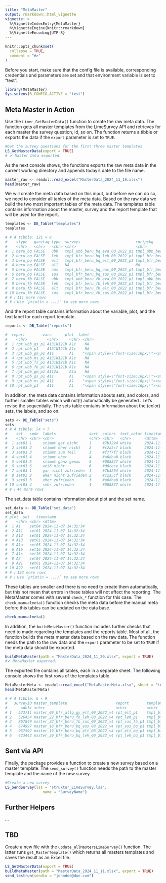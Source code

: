 ```yaml
---
title: "MetaMaster"
output: rmarkdown::html_vignette
vignette: >
  %\VignetteIndexEntry{MetaMaster}
  %\VignetteEngine{knitr::rmarkdown}
  %\VignetteEncoding{UTF-8}
---
```


```r
knitr::opts_chunk$set(
  collapse = TRUE,
  comment = "#>"
)
```

Before you start, make sure that the config file is available, corresponding credentials and parameters are set and that environment variable is set to "test".



```r
library(MetaMaster)
Sys.setenv(R_CONFIG_ACTIVE = "test")
```


## Meta Master in Action

Use the `Limer_GetMasterData()` function to create the raw meta data. The function gets all master templates from the LimeSurvey API and retrieves for each master the survey question, id, so on. The function returns a tibble or exports the data if the `export` parameter is set to `TRUE`.

```r
#Get the survey questions for the first three master templates
LS_GetMasterData(export = TRUE)
# ✔ Master Data exported.  
```

As the next console shows, the functions exports the raw meta data in the current working directory and appends today's date to the file name.
 
```r
master_raw <- readxl::read_excel("MasterData_2024_11_19.xlsx")
head(master_raw)
```

We will create the meta data based on this input, but before we can do so, we need to consider all tables of the meta data. Based on the raw data we build the two most important tables of the meta data. The templates table contains information about the master, survey and the report template that will be used for the report.



```r
templates <- DB_Table("templates")
templates

# # A tibble: 121 × 8
#    stype   ganztag type  surveys                         rprtpckg                        ubb   report_tmpl   timestamp          
#    <chr>   <chr>   <chr> <chr>                           <chr>                           <chr> <chr>         <dttm>             
#  1 beru_bq FALSE   ubb   tmpl_ubb_beru_bq_eva_00_2022_p1 tmpl_ubb_beru_bq_eva_00_2022_p1 TRUE  rpt_ubb_p1    2024-11-06 20:35:07
#  2 beru_bq FALSE   leh   tmpl_bfr_beru_bq_leh_00_2022_p1 tmpl_bfr_beru_bq_00_2022_p1     FALSE rpt_leh_bq_p1 2024-11-06 20:35:07
#  3 beru_bq FALSE   elt   tmpl_bfr_beru_bq_elt_00_2022_p1 tmpl_bfr_beru_bq_00_2022_p1     FALSE rpt_elt_bq_p1 2024-11-06 20:35:07
#  4 beru_bq FALSE   all   NA                              NA                              FALSE rpt_all_bq_p1 2024-11-06 20:35:07
#  5 beru_bq FALSE   aus   tmpl_bfr_beru_bq_aus_00_2022_p1 tmpl_bfr_beru_bq_00_2022_p1     FALSE rpt_aus_bq_p1 2024-11-06 20:35:07
#  6 beru_bq FALSE   sus   tmpl_bfr_beru_bq_sus_00_2022_p1 tmpl_bfr_beru_bq_00_2022_p1     FALSE rpt_sus_bq_p1 2024-11-06 20:35:07
#  7 beru_fb FALSE   ubb   tmpl_ubb_beru_fb_eva_00_2022_p1 tmpl_ubb_beru_fb_eva_00_2022_p1 TRUE  rpt_ubb_fb_p1 2024-11-06 20:35:07
#  8 beru_fb FALSE   leh   tmpl_bfr_beru_fb_leh_00_2022_p1 tmpl_bfr_beru_fb_00_2022_p1     FALSE rpt_leh_fb_p1 2024-11-06 20:35:07
#  9 beru_fb FALSE   elt   tmpl_bfr_beru_fb_elt_00_2022_p1 tmpl_bfr_beru_fb_00_2022_p1     FALSE rpt_elt_p1    2024-11-06 20:35:07
# 10 beru_fb FALSE   sus   tmpl_bfr_beru_fb_sus_00_2022_p1 tmpl_bfr_beru_fb_00_2022_p1     FALSE rpt_sus_fb_p1 2024-11-06 20:35:07
# # ℹ 111 more rows
# # ℹ Use `print(n = ...)` to see more rows
```

And the report table contains information about the variable, plot, and the text label for each report template.


```r
reports <- DB_Table("reports")

#  report        vars      plot  label                                                                        label_short sets  type  timestamp          
#    <chr>         <chr>     <chr> <chr>                                                                        <chr>       <chr> <chr> <dttm>             
#  1 rpt_ubb_gs_p1 A131W121b A1c    NA                                                                          A1.3.1_W1.… set16 ubb   2024-11-15 13:35:35
#  2 rpt_ubb_p1    A131W121b A1c    NA                                                                          A1.3.1_W1.… set16 ubb   2024-11-15 13:35:35
#  3 rpt_ubb_gm_p1 A11       A1    "<span style=\"font-size:16px;\"><strong>A1.1 Der Unterricht wird durch Stö… A1.1 Der U… set04 ubb   2024-11-15 13:35:35
#  4 rpt_ubb_ms_p1 A131W121b A1c    NA                                                                          A1.3.1_W1.… set16 ubb   2024-11-15 13:35:35
#  5 rpt_ubb_fz_p1 A131W121b A1c    NA                                                                          A1.3.1_W1.… set16 ubb   2024-11-15 13:35:35
#  6 rpt_ubb_fb_p1 A131W121b A1c    NA                                                                          A1.3.1_W1.… set16 ubb   2024-11-15 13:35:35
#  7 rpt_ubb_gm_p1 A112a     A1a    NA                                                                          A1.1.2a  L… set05 ubb   2024-11-15 13:35:35
#  8 rpt_ubb_gs_p1 A11       A1    "<span style=\"font-size:16px;\"><strong>A1.1 Der Unterricht wird durch Stö… A1.1 Der U… set04 ubb   2024-11-15 13:35:35
#  9 rpt_ubb_ms_p1 A11       A1    "<span style=\"font-size:16px;\"><strong>A1.1 Der Unterricht wird durch Stö… A1.1 Der U… set04 ubb   2024-11-15 13:35:35
# 10 rpt_ubb_p1    A11       A1    "<span style=\"font-size:16px;\"><strong>A1.1 Der Unterricht wird durch Stö… A1.1 Der U… set04 ubb   2024-11-15 13:35:35
```




In addition, the meta data contains information abouts sets, and colors, and further smaller tables which will not(!) automatically be generated . Let's revise the sequentially. The sets table contains information about the (color) sets, the labels, and so on.

```r
sets <- DB_Table("sets")
sets
# # A tibble: 54 × 7
#    set   code  labels               sort  colors  text_color timestamp          
#    <chr> <chr> <chr>                <chr> <chr>   <chr>      <dttm>             
#  1 set01 1     stimmt gar nicht     1     #7b3294 white      2024-11-07 14:32:34
#  2 set01 2     stimmt eher nicht    2     #c2a5cf black      2024-11-07 14:32:34
#  3 set01 3     stimmt zum Teil      3     #f7f7f7 black      2024-11-07 14:32:34
#  4 set01 4     stimmt eher          4     #a6dba0 black      2024-11-07 14:32:34
#  5 set01 5     stimmt ganz genau    5     #008837 white      2024-11-07 14:32:34
#  6 set01 6     weiß nicht           6     #d0cece black      2024-11-07 14:32:34
#  7 set03 1     gar nicht zufrieden  1     #7b3294 white      2024-11-07 14:32:34
#  8 set03 2     eher nicht zufrieden 2     #c2a5cf black      2024-11-07 14:32:34
#  9 set03 3     eher zufrieden       3     #a6dba0 black      2024-11-07 14:32:34
# 10 set03 4     sehr zufrieden       4     #008837 white      2024-11-07 14:32:34
# # ℹ 44 more rows
```

The set_data table contains information about plot and the set name.



```r
set_data <- DB_Table("set_data")
set_data
# plot  set   timestamp          
#    <chr> <chr> <dttm>             
#  1 A1    set04 2024-11-07 14:32:34
#  2 A11   set01 2024-11-07 14:32:34
#  3 A12   set01 2024-11-07 14:32:34
#  4 A13   set01 2024-11-07 14:32:34
#  5 A1a   set05 2024-11-07 14:32:34
#  6 A1b   set16 2024-11-07 14:32:34
#  7 A1c   set16 2024-11-07 14:32:34
#  8 A2    set04 2024-11-07 14:32:34
#  9 A21   set01 2024-11-07 14:32:34
# 10 A22   set01 2024-11-07 14:32:34
# # ℹ 133 more rows
# # ℹ Use `print(n = ...)` to see more rows
```

These tables are smaller and there is no need to create them automatically, but this not mean that errors in these tables will not affect the reporting. The MetaMaster comes with several `check_*` function for this case. The `check_manualmeta()` function checks the meta data before the manual meta before this tables can be updated on the data base.


```r
check_manualmeta()
```

In addition, the `buildMetaMaster()` function includes further checks that need to made regarding the templates and the reports table. Most of all, the function builds the meta master data based on the raw data. The function needs the path to the raw data and the `export` parameter to be set to `TRUE` if the meta data should be exported.

```r
buildMetaMaster(path = "MasterData_2024_11_20.xlsx", export = TRUE)
#✔ MetaMaster exported.
```


The exported file contains all tables, each in a separate sheet. The following console shows the first rows of the templates table.

```r
MetaMasterMeta <- readxl::read_excel("MetaMasterMeta.xlsx", sheet = "templates")
head(MetaMasterMeta)

# # A tibble: 6 × 9
#   surveyID master_template                      report        template                        ubb   stype   type  ganztag timestamp          
#      <dbl> <chr>                                <chr>         <chr>                           <chr> <chr>   <chr> <chr>   <dttm>             
# 1   533711 master_09_bfr_allg_gy_elt_00_2022_v4 rpt_elt_p1    tmpl_bfr_beru_fb_elt_00_2022_p1 FALSE beru_fb elt   FALSE   2024-11-19 09:07:54
# 2   526454 master_22_bfr_beru_fb_leh_00_2022_v4 rpt_leh_p1    tmpl_bfr_beru_fb_leh_00_2022_p1 FALSE beru_fb leh   FALSE   2024-11-19 09:07:54
# 3   867849 master_23_bfr_beru_fb_sus_00_2022_v4 rpt_sus_fb_p1 tmpl_bfr_beru_fb_sus_00_2022_p1 FALSE beru_fb sus   FALSE   2024-11-19 09:07:54
# 4   674997 master_18_bfr_beru_bq_aus_00_2022_v4 rpt_aus_bq_p1 tmpl_bfr_beru_bq_aus_00_2022_p1 FALSE beru_bq aus   FALSE   2024-11-19 09:07:54
# 5   957592 master_19_bfr_beru_bq_elt_00_2022_v4 rpt_elt_bq_p1 tmpl_bfr_beru_bq_elt_00_2022_p1 FALSE beru_bq elt   FALSE   2024-11-19 09:07:54
# 6   423442 master_20_bfr_beru_bq_leh_00_2022_v4 rpt_leh_bq_p1 tmpl_bfr_beru_bq_leh_00_2022_p1 FALSE beru_bq leh   FALSE   2024-11-19 09:07:5
```















## Sent via API

Finally, the package provides a function to create a new survey based on a master template. The `send_survey()` function needs the path to the master template and the name of the new survey.

```r
#Create a new survey
LS_SendSurvey(lss = "struktur_LimeSurvey.lss",
                 name = "SurveyName")
```

## Further Helpers

... 

## TBD

Create a new file with the `update_allMastersLimeSurvey()` function. The latter runs `get_MasterTemplate()` which returns all masters templates and saves the result as an Excel file. 


```r
LS_GetMasterData(export = TRUE)
buildMetaMaster(path = "MasterData_2024_11_11.xlsx", export = TRUE)
send_testrun(sendto = "johndoe@doe.com")
```


